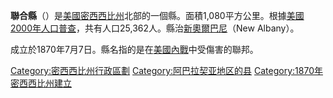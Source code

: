 {{Otheruses|聯合縣|subject=美國密西西比州的一個縣|other=同名的縣}}
<!--[[File:Map_of_Mississippi_highlighting_Union_County.svg|150px]]-->
{{Infobox U.S. County|
 county  = 聯合縣 |
 state = 密西西比州 |
 en county  = Union County |
 en state = Mississippi |
 seal =  |
 map = Map of Mississippi highlighting Union County.svg |
 map size = 150 |
 founded = 1870年 |
 seat = [[New_Albany,_Mississippi|New Albany]] | 
 area = 1,080 [[km²|km²]] (417 [[square_mile|mi²]]) |
 area land = 1,076 km² (415 mi²) |
 area water = 4 km² (1 mi²) |
 area percentage = 0.35% |
 census yr = 2000|
 pop = 25,362 |
 density = 24 |
 web =  |
|}}
'''聯合縣'''（{{lang-en|Union County}}）是[[美國|美國]][[密西西比州|密西西比州]]北部的一個縣。面積1,080平方公里。根據[[美國2000年人口普查|美國2000年人口普查]]，共有人口25,362人。縣治[[新奧爾巴尼_(密西西比州)|新奧爾巴尼]]（New Albany）。

成立於1870年7月7日。縣名指的是在[[美國內戰|美國內戰]]中受傷害的聯邦。

{{DEFAULTSORT:Union County}}
[[Category:密西西比州行政區劃|Category:密西西比州行政區劃]]
[[Category:阿巴拉契亚地区的县|Category:阿巴拉契亚地区的县]]
[[Category:1870年密西西比州建立|Category:1870年密西西比州建立]]

{{Mississippi-geo-stub}}